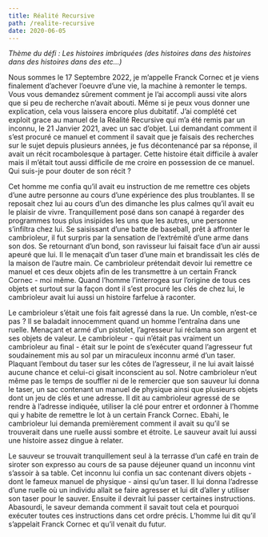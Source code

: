 ```yaml
---
title: Réalité Recursive
path: /realite-recursive
date: 2020-06-05
---
```


_Thème du défi : Les histoires imbriquées (des histoires dans des histoires dans des histoires dans des etc...)_

Nous sommes le 17 Septembre 2022, je m’appelle Franck Cornec et je viens finalement d’achever l’oeuvre d’une vie, la machine à remonter le temps. Vous vous demandez sûrement comment je l’ai accompli aussi vite alors que si peu de recherche n’avait abouti. Même si je peux vous donner une explication, cela vous laissera encore plus dubitatif. J’ai complété cet exploit grace au manuel de la Réalité Recursive qui m’a été remis par un inconnu, le 21 Janvier 2021, avec un sac d’objet. Lui demandant comment il s’est procuré ce manuel et comment il savait que je faisais des recherches sur le sujet depuis plusieurs années, je fus décontenancé par sa réponse, il avait un récit rocambolesque à partager. Cette histoire était difficile à avaler mais il m’était tout aussi difficile de me croire en possession de ce manuel. Qui suis-je pour douter de son récit ?

Cet homme me confia qu’il avait eu instruction de me remettre ces objets d’une autre personne au cours d’une expérience des plus troublantes. Il se reposait chez lui au cours d’un des dimanche les plus calmes qu’il avait eu le plaisir de vivre. Tranquillement posé dans son canapé à regarder des programmes tous plus insipides les uns que les autres, une personne s’infiltra chez lui. Se saisissant d’une batte de baseball, prêt à affronter le cambrioleur, il fut surpris par la sensation de l’extrémité d’une arme dans son dos. Se retournant d’un bond, son ravisseur lui faisait face d’un air aussi apeuré que lui. Il le menaçait d’un taser d’une main et brandissait les clés de la maison de l’autre main. Ce cambrioleur prétendait devoir lui remettre ce manuel et ces deux objets afin de les transmettre à un certain Franck Cornec - moi même. Quand l’homme l’interrogea sur l’origine de tous ces objets et surtout sur la façon dont il s’est procuré les clés de chez lui, le cambrioleur avait lui aussi un histoire farfelue à raconter.

Le cambrioleur s’était une fois fait agressé dans la rue. Un comble, n’est-ce pas ? Il se baladait innocemment quand un homme l’entraîna dans une ruelle. Menaçant et armé d’un pistolet, l’agresseur lui réclama son argent et ses objets de valeur. Le cambrioleur - qui n’était pas vraiment un cambrioleur au final - était sur le point de s’exécuter quand l’agresseur fut soudainement mis au sol par un miraculeux inconnu armé d’un taser. Plaquant l’embout du taser sur les côtes de l’agresseur, il ne lui avait laissé aucune chance et celui-ci gisait inconscient au sol. Notre cambrioleur n’eut même pas le temps de souffler ni de le remercier que son sauveur lui donna le taser, un sac contenant un manuel de physique ainsi que plusieurs objets dont un jeu de clés et une adresse. Il dit au cambrioleur agressé de se rendre à l’adresse indiquée, utiliser la clé pour entrer et ordonner à l’homme qui y habite de remettre le lot à un certain Franck Cornec. Ebahi, le cambrioleur lui demanda premièrement comment il avait su qu’il se trouverait dans une ruelle aussi sombre et étroite. Le sauveur avait lui aussi une histoire assez dingue à relater.

Le sauveur se trouvait tranquillement seul à la terrasse d’un café en train de siroter son expresso au cours de sa pause déjeuner quand un inconnu vint s’assoir à sa table. Cet inconnu lui confia un sac contenant divers objets - dont le fameux manuel de physique - ainsi qu’un taser. Il lui donna l’adresse d’une ruelle où un individu allait se faire agresser et lui dit d’aller y utiliser son taser pour le sauver. Ensuite il devrait lui passer certaines instructions. Abasourdi, le saveur demanda comment il savait tout cela et pourquoi exécuter toutes ces instructions dans cet ordre précis. L’homme lui dit qu’il s’appelait Franck Cornec et qu’il venait du futur.
